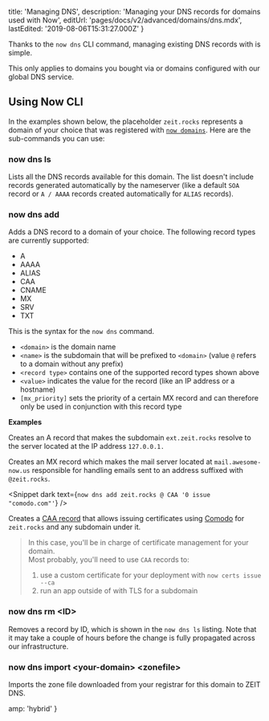 
  title: 'Managing DNS',
  description: 'Managing your DNS records for domains used with Now',
  editUrl: 'pages/docs/v2/advanced/domains/dns.mdx',
  lastEdited: '2019-08-06T15:31:27.000Z'
}

Thanks to the `now dns` CLI command, managing existing DNS records with <Now color="#000" /> is simple.

<Note>
  This only applies to domains you bought via <Now color="#000" /> or domains
  configured with our <GenericLink href="/dns">global DNS service</GenericLink>.
</Note>

## Using Now CLI

In the examples shown below, the placeholder `zeit.rocks` represents a domain of your choice that was registered with [`now domains`](/docs/v2/custom-domains). Here are the sub-commands you can use:

### now dns ls

Lists all the DNS records available for this domain. The list doesn't include records generated automatically by the nameserver (like a default `SOA` record or `A / AAAA` records created automatically for `ALIAS` records).

### now dns add

Adds a DNS record to a domain of your choice. The following record types are currently supported:

- A
- AAAA
- ALIAS
- CAA
- CNAME
- MX
- SRV
- TXT

This is the syntax for the `now dns` command.

<Snippet
  dark
  text="now dns add <domain> <name> <record type> <value> [mx_priority]"
/>

- `<domain>` is the domain name
- `<name>` is the subdomain that will be prefixed to `<domain>` (value `@` refers to a domain without any prefix)
- `<record type>` contains one of the supported record types shown above
- `<value>` indicates the value for the record (like an IP address or a hostname)
- `[mx_priority]` sets the priority of a certain MX record and can therefore only be used in conjunction with this record type
  <br />

**Examples**

<Snippet dark text="now dns add zeit.rocks ext A 127.0.0.1" />

Creates an A record that makes the subdomain `ext.zeit.rocks` resolve to the server located at the IP address `127.0.0.1.`

<Snippet dark text="now dns add zeit.rocks @ MX mail.awesome-now.us 10" />

Creates an MX record which makes the mail server located at `mail.awesome-now.us` responsible for handling emails sent to an address suffixed with `@zeit.rocks`.

<Snippet dark text={`now dns add zeit.rocks @ CAA '0 issue "comodo.com"'`} />

Creates a [CAA record](https://letsencrypt.org/docs/caa/) that allows issuing certificates using [Comodo](https://ssl.comodo.com/) for `zeit.rocks` and any subdomain under it.

> In this case, you'll be in charge of certificate management for your domain.<br/>
> Most probably, you'll need to use `CAA` records to:
>
> 1. use a custom certificate for your <Now color="#000" /> deployment with `now certs issue --ca`
> 2. run an app outside of <Now color="#000" /> with TLS for a subdomain

### now dns rm &lt;ID>

Removes a record by ID, which is shown in the `now dns ls` listing. Note that it may take a couple of hours before the change is fully propagated across our infrastructure.

### now dns import &lt;your-domain> &lt;zonefile>

Imports the zone file downloaded from your registrar for this domain to ZEIT DNS.


  amp: 'hybrid'
}
